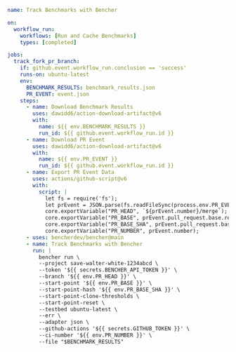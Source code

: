 ```yaml title=".github/workflows/fork_pr_benchmarks_track.yml"
name: Track Benchmarks with Bencher

on:
  workflow_run:
    workflows: [Run and Cache Benchmarks]
    types: [completed]

jobs:
  track_fork_pr_branch:
    if: github.event.workflow_run.conclusion == 'success'
    runs-on: ubuntu-latest
    env:
      BENCHMARK_RESULTS: benchmark_results.json
      PR_EVENT: event.json
    steps:
      - name: Download Benchmark Results
        uses: dawidd6/action-download-artifact@v6
        with:
          name: ${{ env.BENCHMARK_RESULTS }}
          run_id: ${{ github.event.workflow_run.id }}
      - name: Download PR Event
        uses: dawidd6/action-download-artifact@v6
        with:
          name: ${{ env.PR_EVENT }}
          run_id: ${{ github.event.workflow_run.id }}
      - name: Export PR Event Data
        uses: actions/github-script@v6
        with:
          script: |
            let fs = require('fs');
            let prEvent = JSON.parse(fs.readFileSync(process.env.PR_EVENT, {encoding: 'utf8'}));
            core.exportVariable("PR_HEAD", `${prEvent.number}/merge`);
            core.exportVariable("PR_BASE", prEvent.pull_request.base.ref);
            core.exportVariable("PR_BASE_SHA", prEvent.pull_request.base.sha);
            core.exportVariable("PR_NUMBER", prEvent.number);
      - uses: bencherdev/bencher@main
      - name: Track Benchmarks with Bencher
        run: |
          bencher run \
          --project save-walter-white-1234abcd \
          --token '${{ secrets.BENCHER_API_TOKEN }}' \
          --branch '${{ env.PR_HEAD }}' \
          --start-point '${{ env.PR_BASE }}' \
          --start-point-hash '${{ env.PR_BASE_SHA }}' \
          --start-point-clone-thresholds \
          --start-point-reset \
          --testbed ubuntu-latest \
          --err \
          --adapter json \
          --github-actions '${{ secrets.GITHUB_TOKEN }}' \
          --ci-number '${{ env.PR_NUMBER }}' \
          --file "$BENCHMARK_RESULTS"
```
